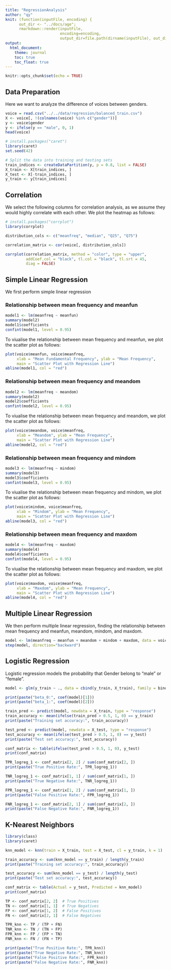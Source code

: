 ```yaml
---
title: "RegressionAnalysis"
author: "qy"
knit: (function(inputFile, encoding) {
      out_dir <- "../docs/age";
      rmarkdown::render(inputFile,
                        encoding=encoding,
                        output_dir=file.path(dirname(inputFile), out_dir))})
output:
  html_document:
    theme: journal
    toc: true
    toc_float: true
---
```


```r
knitr::opts_chunk$set(echo = TRUE)
```

## Data Preparation

Here we want to analyze the difference of voices between genders. 

```r
voice = read.csv("../../data/regression/balanced_train.csv")
X <- voice[, !(colnames(voice) %in% c("gender"))]
y <- voice$gender
y <- ifelse(y == "male", 0, 1)
head(voice)
```

```r
# install.packages("caret")
library(caret)
set.seed(42)

# Split the data into training and testing sets
train_indices <- createDataPartition(y, p = 0.8, list = FALSE)
X_train <- X[train_indices, ]
X_test <- X[-train_indices, ]
y_train <- y[train_indices]
```

## Correlation

We select the following columns for correlation analysis, as we assume they would highly correlate with each other. We plot the heatmap as follows:

```r
# install.packages("corrplot")
library(corrplot)

distribution_cols <- c("meanfreq", "median", "Q25", "Q75")

correlation_matrix <- cor(voice[, distribution_cols])

corrplot(correlation_matrix, method = "color", type = "upper", 
         addCoef.col = "black", tl.col = "black", tl.srt = 45,
         diag = FALSE)


```

## Simple Linear Regression

We first perform simple linear regression

### Relationship between mean frequency and meanfun

```r
model1 <- lm(meanfreq ~ meanfun)
summary(model2)
model1$coefficients
confint(model1, level = 0.95)
```

To viualise the relationship between mean frequency and meanfun, we plot the scatter plot as follows:

```r
plot(voice$meanfun, voice$meanfreq, 
     xlab = "Mean Fundamental Frequency", ylab = "Mean Frequency",
     main = "Scatter Plot with Regression Line")
abline(model1, col = "red")
```

### Relationship between mean frequency and meandom

```r
model2 <- lm(meanfreq ~ meandom)
summary(model2)
model2$coefficients
confint(model2, level = 0.95)
```

To viualise the relationship between mean frequency and meandom, we plot the scatter plot as follows:

```r
plot(voice$meandom, voice$meanfreq, 
     xlab = "Meandom", ylab = "Mean Frequency",
     main = "Scatter Plot with Regression Line")
abline(model2, col = "red")
```

### Relationship between mean frequency and mindom

```r
model3 <- lm(meanfreq ~ mindom)
summary(model3)
model3$coefficients
confint(model3, level = 0.95)
```

To viualise the relationship between mean frequency and mindom, we plot the scatter plot as follows:

```r
plot(voice$mindom, voice$meanfreq, 
     xlab = "Mindom", ylab = "Mean Frequency",
     main = "Scatter Plot with Regression Line")
abline(model3, col = "red")
```


### Relationship between mean frequency and maxdom

```r
model4 <- lm(meanfreq ~ maxdom)
summary(model4)
model4$coefficients
confint(model4, level = 0.95)
```

To viualise the relationship between mean frequency and maxdom, we plot the scatter plot as follows:

```r
plot(voice$maxdom, voice$meanfreq, 
     xlab = "Maxdom", ylab = "Mean Frequency",
     main = "Scatter Plot with Regression Line")
abline(model4, col = "red")
```

## Multiple Linear Regression

We then perform multiple linear regression, finding the relationship between mean frequency and meanfun, meandom, mindom, and maxdom.

```r
model <- lm(meanfreq ~ meanfun + meandom + mindom + maxdom, data = voice)
step(model, direction="backward")
```

## Logistic Regression

Logistic regression models the probability that Gender belong to "male" or "female". 

```r
model <- glm(y_train ~ ., data = cbind(y_train, X_train), family = binomial)

print(paste("beta_0:", coef(model)[1]))
print(paste("beta_1:", coef(model)[2]))

train_pred <- predict(model, newdata = X_train, type = "response")
train_accuracy <- mean(ifelse(train_pred > 0.5, 1, 0) == y_train)
print(paste("Training set accuracy:", train_accuracy))

test_pred <- predict(model, newdata = X_test, type = "response")
test_accuracy <- mean(ifelse(test_pred > 0.5, 1, 0) == y_test)
print(paste("Test set accuracy:", test_accuracy))

conf_matrix <- table(ifelse(test_pred > 0.5, 1, 0), y_test)
print(conf_matrix)

TPR_logreg_1 <- conf_matrix[2, 2] / sum(conf_matrix[2, ])
print(paste("True Positive Rate:", TPR_logreg_1))

TNR_logreg_1 <- conf_matrix[1, 1] / sum(conf_matrix[1, ])
print(paste("True Negative Rate:", TNR_logreg_1))

FPR_logreg_1 <- conf_matrix[1, 2] / sum(conf_matrix[1, ])
print(paste("False Positive Rate:", FPR_logreg_1))

FNR_logreg_1 <- conf_matrix[2, 1] / sum(conf_matrix[2, ])
print(paste("False Negative Rate:", FNR_logreg_1))
```

## K-Nearest Neighbors
```r
library(class)
library(caret)

knn_model <- knn(train = X_train, test = X_test, cl = y_train, k = 1)

train_accuracy <- sum(knn_model == y_train) / length(y_train)
print(paste("Training set accuracy:", train_accuracy))

test_accuracy <- sum(knn_model == y_test) / length(y_test)
print(paste("Test set accuracy:", test_accuracy))

conf_matrix <- table(Actual = y_test, Predicted = knn_model)
print(conf_matrix)

TP <- conf_matrix[2, 2]  # True Positives
TN <- conf_matrix[1, 1]  # True Negatives
FP <- conf_matrix[1, 2]  # False Positives
FN <- conf_matrix[2, 1]  # False Negatives

TPR_knn <- TP / (TP + FN)  
TNR_knn <- TN / (TN + FP)  
FPR_knn <- FP / (FP + TN)  
FNR_knn <- FN / (FN + TP)  

print(paste("True Positive Rate:", TPR_knn))
print(paste("True Negative Rate:", TNR_knn))
print(paste("False Positive Rate:", FPR_knn))
print(paste("False Negative Rate:", FNR_knn))
```